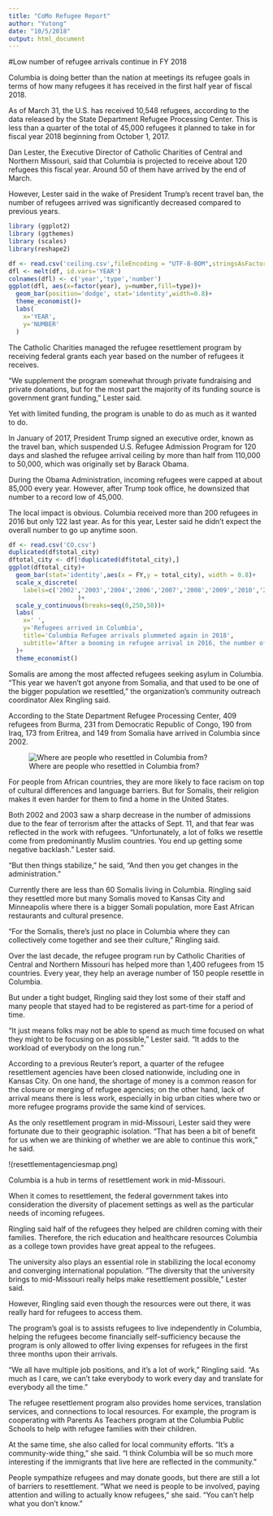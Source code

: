 ```yaml
---
title: "CoMo Refugee Report"
author: "Yutong"
date: "10/5/2018"
output: html_document
---
```

#Low number of refugee arrivals continue in FY 2018

Columbia is doing better than the nation at meetings its refugee goals in terms of how many refugees it has received in the first half year of fiscal 2018.

As of March 31, the U.S. has received 10,548 refugees, according to the data released by the State Department Refugee Processing Center. This is less than a quarter of the total of 45,000 refugees it planned to take in for fiscal year 2018 beginning from October 1, 2017.

Dan Lester, the Executive Director of Catholic Charities of Central and Northern Missouri, said that Columbia is projected to receive about 120 refugees this fiscal year. Around 50 of them have arrived by the end of March.

However, Lester said in the wake of President Trump’s recent travel ban, the number of refugees arrived was significantly decreased compared to previous years.

```r
library (ggplot2)
library (ggthemes)
library (scales)
library(reshape2)

df <- read.csv('ceiling.csv',fileEncoding = "UTF-8-BOM",stringsAsFactors = FALSE)
dfl <- melt(df, id.vars='YEAR')
colnames(dfl) <- c('year','type','number')
ggplot(dfl, aes(x=factor(year), y=number,fill=type))+
  geom_bar(position='dodge', stat='identity',width=0.8)+
  theme_economist()+
  labs(
    x='YEAR',
    y='NUMBER'
  )
```

The Catholic Charities managed the refugee resettlement program by receiving federal grants each year based on the number of refugees it receives.

 “We supplement the program somewhat through private fundraising and private donations, but for the most part the majority of its funding source is government grant funding,” Lester said.

Yet with limited funding, the program is unable to do as much as it wanted to do.

In January of 2017, President Trump signed an executive order, known as the travel ban, which suspended U.S. Refugee Admission Program for 120 days and slashed the refugee arrival ceiling by more than half from 110,000 to 50,000, which was originally set by Barack Obama.

During the Obama Administration, incoming refugees were capped at about 85,000 every year. However, after Trump took office, he downsized that number to a record low of 45,000.

The local impact is obvious. Columbia received more than 200 refugees in 2016 but only 122 last year. As for this year, Lester said he didn’t expect the overall number to go up anytime soon.

```r
df <- read.csv('CO.csv')
duplicated(df$total_city)
dftotal_city <- df[!duplicated(df$total_city),]
ggplot(dftotal_city)+
  geom_bar(stat='identity',aes(x = FY,y = total_city), width = 0.8)+
  scale_x_discrete(
    labels=c('2002','2003','2004','2006','2007','2008','2009','2010','2011','2012','2013','2014','2015','2016','2017','2018')
                   )+
  scale_y_continuous(breaks=seq(0,250,50))+
  labs(
    x=' ',
    y='Refugees arrived in Columbia',
    title='Columbia Refugee arrivals plummeted again in 2018',
    subtitle='After a booming in refugee arrival in 2016, the number of refugee settled in Columbia dropped\ndramatically in 2017, and the downward trend continues in 2018. '
  )+
  theme_economist()
```

Somalis are among the most affected refugees seeking asylum in Columbia. “This year we haven’t got anyone from Somalia, and that used to be one of the bigger population we resettled,” the organization’s community outreach coordinator Alex Ringling said.

According to the State Department Refugee Processing Center, 409 refugees from Burma, 231 from Democratic Republic of Congo, 190 from Iraq, 173 from Eritrea, and 149 from Somalia have arrived in Columbia since 2002.

![Where are people who resettled in Columbia from?](Columbia_Refugee_Map.png)

For people from African countries, they are more likely to face racism on top of cultural differences and language barriers. But for Somalis, their religion makes it even harder for them to find a home in the United States.

Both 2002 and 2003 saw a sharp decrease in the number of admissions due to the fear of terrorism after the attacks of Sept. 11, and that fear was reflected in the work with refugees. “Unfortunately, a lot of folks we resettle come from predominantly Muslim countries. You end up getting some negative backlash.” Lester said.

“But then things stabilize,” he said, “And then you get changes in the administration.”

Currently there are less than 60 Somalis living in Columbia. Ringling said they resettled more but many Somalis moved to Kansas City and Minneapolis where there is a bigger Somali population, more East African restaurants and cultural presence. 

“For the Somalis, there’s just no place in Columbia where they can collectively come together and see their culture,” Ringling said. 

Over the last decade, the refugee program run by Catholic Charities of Central and Northern Missouri has helped more than 1,400 refugees from 15 countries. Every year, they help an average number of 150 people resettle in Columbia.

But under a tight budget, Ringling said they lost some of their staff and many people that stayed had to be registered as part-time for a period of time. 

“It just means folks may not be able to spend as much time focused on what they might to be focusing on as possible,” Lester said. “It adds to the workload of everybody on the long run.”

According to a previous Reuter’s report, a quarter of the refugee resettlement agencies have been closed nationwide, including one in Kansas City. On one hand, the shortage of money is a common reason for the closure or merging of refugee agencies; on the other hand, lack of arrival means there is less work, especially in big urban cities where two or more refugee programs provide the same kind of services.

As the only resettlement program in mid-Missouri, Lester said they were fortunate due to their geographic isolation. “That has been a bit of benefit for us when we are thinking of whether we are able to continue this work,” he said.

!(resettlementagenciesmap.png)

Columbia is a hub in terms of resettlement work in mid-Missouri.

When it comes to resettlement, the federal government takes into consideration the diversity of placement settings as well as the particular needs of incoming refugees. 

Ringling said half of the refugees they helped are children coming with their families. Therefore, the rich education and healthcare resources Columbia as a college town provides have great appeal to the refugees.

The university also plays an essential role in stabilizing the local economy and converging international population. “The diversity that the university brings to mid-Missouri really helps make resettlement possible,” Lester said.

However, Ringling said even though the resources were out there, it was really hard for refugees to access them. 

The program’s goal is to assists refugees to live independently in Columbia, helping the refugees become financially self-sufficiency because the program is only allowed to offer living expenses for refugees in the first three months upon their arrivals.

“We all have multiple job positions, and it’s a lot of work,” Ringling said. “As much as I care, we can’t take everybody to work every day and translate for everybody all the time.” 

The refugee resettlement program also provides home services, translation services, and connections to local resources. For example, the program is cooperating with Parents As Teachers program at the Columbia Public Schools to help with refugee families with their children.

At the same time, she also called for local community efforts. “It’s a community-wide thing,” she said. “I think Columbia will be so much more interesting if the immigrants that live here are reflected in the community.”

People sympathize refugees and may donate goods, but there are still a lot of barriers to resettlement. “What we need is people to be involved, paying attention and willing to actually know refugees,” she said. “You can’t help what you don’t know.”